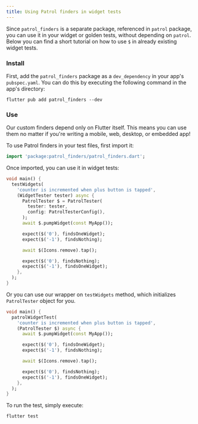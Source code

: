 ```yaml
---
title: Using Patrol finders in widget tests
---
```


Since `patrol_finders` is a separate package, referenced in `patrol` package,
you can use it in your widget or golden tests, without depending on `patrol`.
Below you can find a short tutorial on how to use `$` in already existing widget tests.

### Install

First, add the `patrol_finders` package as a `dev_dependency` in your app's
`pubspec.yaml`. You can do this by executing the following command in the app's
directory:

```console
flutter pub add patrol_finders --dev
```

### Use

<Success>
  Our custom finders depend only on Flutter itself. This means you can use them
  no matter if you're writing a mobile, web, desktop, or embedded app!
</Success>

To use Patrol finders in your test files, first import it:

```dart
import 'package:patrol_finders/patrol_finders.dart';
```

Once imported, you can use it in widget tests:

```dart title="test/widget_test_with_patrol_finders.dart"
void main() {
  testWidgets(
    'counter is incremented when plus button is tapped',
    (WidgetTester tester) async {
      PatrolTester $ = PatrolTester(
        tester: tester,
        config: PatrolTesterConfig(),
      );
      await $.pumpWidget(const MyApp());

      expect($('0'), findsOneWidget);
      expect($('-1'), findsNothing);

      await $(Icons.remove).tap();

      expect($('0'), findsNothing);
      expect($('-1'), findsOneWidget);
    },
  );
}
```

Or you can use our wrapper on `testWidgets` method, which initializes
`PatrolTester` object for you.

```dart title="test/patrol_widget_test.dart"
void main() {
  patrolWidgetTest(
    'counter is incremented when plus button is tapped',
    (PatrolTester $) async {
      await $.pumpWidget(const MyApp());

      expect($('0'), findsOneWidget);
      expect($('-1'), findsNothing);

      await $(Icons.remove).tap();

      expect($('0'), findsNothing);
      expect($('-1'), findsOneWidget);
    },
  );
}
```

To run the test, simply execute:

```console
flutter test
```
